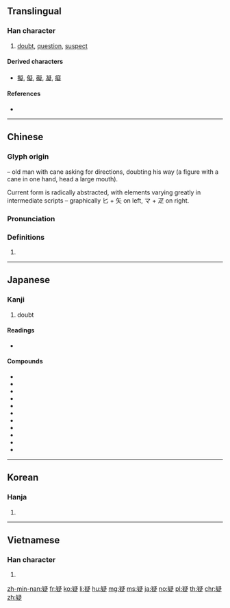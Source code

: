 {{character info/new}}
==Translingual==

===Han character===
{{Han char|rn=103|rad=疋|as=09|sn=14|four=27481|canj=PKNIO|ids=⿰𠤕⿱龴疋}}

# [[doubt]], [[question]], [[suspect]]

====Derived characters====
* [[擬]], [[儗]], [[礙]], [[凝]], [[癡]]

====References====
* {{Han ref|kx=0768.030|dkj=22007|dj=1178.080|hdz=42751.040|uh=7591|ud=30097|bh=BAC3|bd=47811}}

----

==Chinese==
{{zh-forms}}

===Glyph origin===
{{Han etym}}
{{liushu|p}} – old man with cane asking for directions, doubting his way (a figure with a cane in one hand, head a large mouth).

Current form is radically abstracted, with elements varying greatly in intermediate scripts – graphically 匕 + 矢 on left, マ + 疋 on right.

===Pronunciation===
{{zh-pron
|m=yí,níng
|c=ji4
|h=pfs=ngì
|mn=gî
|mn-t=ghi5
|mc=y
|oc=y
|ma=
|cat=v
}}

===Definitions===
{{zh-hanzi}}

# {{rfdef|zh}}

----

==Japanese==

===Kanji===
{{ja-kanji|grade=6|rs=疋09}}

# doubt

====Readings====
* {{ja-readings|goon=[[ぎ]] (gi)|kanon=[[ぎ]] (gi)|on=[[きょう]] (kyō)|kun=[[うたがう]] (utagau), [[うたがい]] (utagai), [[うたがわしい]] (utagawashii)}}

====Compounds====
* {{ja-r|疑心|ぎしん}}
* {{ja-r|被疑者|ひぎしゃ}}
* {{ja-r|懐疑|かいぎ}}
* {{ja-r|疑問|ぎもん}}
* {{ja-r|疑問符|ぎもんふ}}
* {{ja-r|質疑|しつぎ}}
* {{ja-r|容疑|ようぎ}}
* {{ja-r|容疑者|ようぎしゃ}}
* {{ja-r|疑惧|ぎく}}
* {{ja-r|疑懼|ぎく}}
* {{ja-r|疑念|ぎねん}}

----

==Korean==

===Hanja===
{{ko-hanja|hangeul=[[의]], [[응]]|eumhun=|rv=ui, eung|mr=ŭi, ŭng|y=uy, ung}}

# {{defn|lang=ko|sort=疋09}}

----

==Vietnamese==

===Han character===
{{vi-hantu|nghi|rs=疋09}}

# {{defn|lang=vi|sort=疋09}}

[[zh-min-nan:疑]]
[[fr:疑]]
[[ko:疑]]
[[li:疑]]
[[hu:疑]]
[[mg:疑]]
[[ms:疑]]
[[ja:疑]]
[[no:疑]]
[[pl:疑]]
[[th:疑]]
[[chr:疑]]
[[zh:疑]]